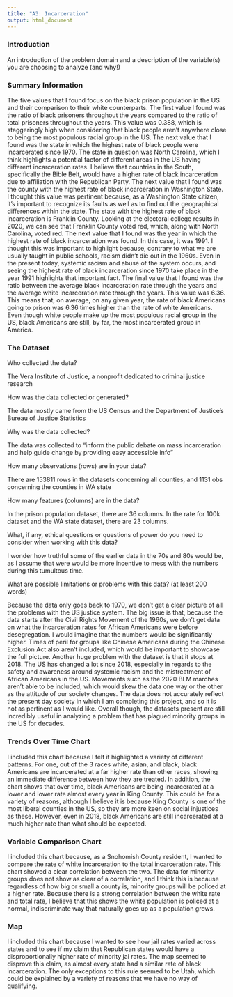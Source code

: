 ```yaml
---
title: "A3: Incarceration"
output: html_document
---
```


### Introduction

An introduction of the problem domain and a description of the variable(s) you are choosing to analyze (and why!)

### Summary Information

The five values that I found focus on the black prison population in the US and their comparison to their white counterparts. 
The first value I found was the ratio of black prisoners throughout the years compared to the ratio of total prisoners throughout the
years. This value was 0.388, which is staggeringly high when considering that black people aren't anywhere close to being the most
populous racial group in the US. The next value that I found was the state in which the highest rate of black people were incarcerated
since 1970. The state in question was North Carolina, which I think highlights a potential factor of different areas in the US having
different incarceration rates. I believe that countries in the South, specifically the Bible Belt, would have a higher rate of 
black incarceration due to affiliation with the Republican Party. The next value that I found was the county with the highest rate
of black incarceration in Washington State. I thought this value was pertinent because, as a Washington State citizen, it's important
to recognize its faults as well as to find out the geographical differences within the state. The state with the highest rate of 
black incarceration is Franklin County. Looking at the electoral college results in 2020, we can see that Franklin County voted red, 
which, along with North Carolina, voted red. The next value that I found was the year in which the highest rate of black incarceration
was found. In this case, it was 1991. I thought this was important to highlight because, contrary to what we are usually taught in
public schools, racism didn't die out in the 1960s. Even in the present today, systemic racism and abuse of the system occurs, and
seeing the highest rate of black incarceration since 1970 take place in the year 1991 highlights that important fact. The final value
that I found was the ratio between the average black incarceration rate through the years and the average white incarceration rate through 
the years. This value was 6.36. This means that, on average, on any given year, the rate of black Americans going to prison was 6.36
times higher than the rate of white Americans. Even though white people make up the most populous racial group in the US, black
Americans are still, by far, the most incarcerated group in America. 

### The Dataset

Who collected the data?  

The Vera Institute of Justice, a nonprofit dedicated to criminal justice research

How was the data collected or generated? 

The data mostly came from the US Census and the Department of Justice's Bureau of Justice Statistics

Why was the data collected?  

The data was collected to "inform the public debate on mass incarceration and help guide change by providing easy accessible info"

How many observations (rows) are in your data? 

There are 153811 rows in the datasets concerning all counties, and 1131 obs concerning the counties in WA state

How many features (columns) are in the data?  

In the prison population dataset, there are 36 columns. In the rate for 100k dataset and the WA state dataset, there are 23 columns.

What, if any, ethical questions or questions of power do you need to consider when working with this data?  

I wonder how truthful some of the earlier data in the 70s and 80s would be, as I assume that were would be more incentive to mess
with the numbers during this tumultous time. 

What are possible limitations or problems with this data?   (at least 200 words)

Because the data only goes back to 1970, we don't get a clear picture of all the problems with the US justice system. The big issue
is that, because the data starts after the Civil Rights Movement of the 1960s, we don't get data on what the incarceration rates for
African Americans were before desegregation. I would imagine that the numbers would be significantly higher. Times of peril for 
groups like Chinese Americans during the Chinese Exclusion Act also aren't included, which would be important to showcase the full picture.
Another huge problem with the dataset is that it stops at 2018. The US has changed a lot since 2018, especially in regards to the safety
and awareness around systemic racism and the mistreatment of African Americans in the US. Movements such as the 2020 BLM marches 
aren't able to be included, which would skew the data one way or the other as the attitude of our society changes. The data does not
accurately reflect the present day society in which I am completing this project, and so it is not as pertinent as I would like. 
Overall though, the datasets present are still incredibly useful in analyzing a problem that has plagued minority groups in the US 
for decades. 



### Trends Over Time Chart


I included this chart because I felt it highlighted a variety of different patterns. For one, out of the 3 races white, asian, and 
black, black Americans are incarcerated at a far higher rate than other races, showing an immediate difference between how they are
treated. In addition, the chart shows that over time, black Americans are being incarcerated at a lower and lower rate almost every
year in King County. This could be for a variety of reasons, although I believe it is because King County is one of the most liberal
counties in the US, so they are more keen on social injustices as these. However, even in 2018, black Americans are still incarcerated
at a much higher rate than what should be expected. 

### Variable Comparison Chart

I included this chart because, as a Snohomish County resident, I wanted to compare the rate of white incarceration to the total 
incarceration rate. This chart showed a clear correlation between the two. The data for minority groups does not show as clear of a
correlation, and I think this is because regardless of how big or small a county is, minority groups will be policed at a higher rate.
Because there is a strong correlation between the white rate and total rate, I believe that this shows the white population is policed
at a normal, indiscriminate way that naturally goes up as a population grows. 

### Map

I included this chart because I wanted to see how jail rates varied across states and to see if my claim that Republican states
would have a disproportionally higher rate of minority jai rates. The map seemed to disprove this claim, as almost every state
had a similar rate of black incarceration. The only exceptions to this rule seemed to be Utah, which could be explained by a variety
of reasons that we have no way of qualifying. 

